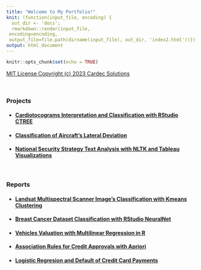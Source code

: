 ```yaml
---
title: "Welcome to My Portfolio!"
knit: (function(input_file, encoding) {
  out_dir <- 'docs';
  rmarkdown::render(input_file,
 encoding=encoding,
 output_file=file.path(dirname(input_file), out_dir, 'index2.html'))})
output: html_document
---
```

```r
knitr::opts_chunk$set(echo = TRUE)
```

  [MIT License Copyright (c) 2023 Cardec Solutions]("docs/MIT_LICENSE.pdf")  

<br/>

### Projects

- #### [Cardiotocograms Interpretation and Classification with RStudio CTREE]("CTREE/CTREE_RMarkdown.html")

- #### [Classification of Aircraft's Lateral Deviation]("reports/ClassificationACFTLateralDeviation.pdf")

- #### [National Security Strategy Text Analysis with NLTK and Tableau Visualizations]("text_analysis/README.html")

<br/>

### Reports
  
- #### [Landsat Multispectral Scanner Image's Classification with Kmeans Clustering]("reports/Unsupervised%20Learning%20w%20Kmeans.pdf")

- #### [Breast Cancer Dataset Classification with RStudio NeuralNet]("reports/Neural%20Networks%20in%20R.pdf")

- #### [Vehicles Valuation with Multilinear Regression in R]("reports/Multiple%20Linear%20Regression.pdf")

- #### [Association Rules for Credit Approvals with Apriori]("reports/Association%20w%20Apriori.pdf")

- #### [Logistic Regresion and Default of Credit Card Payments]("reports/Logistic%20Regression.pdf") 

